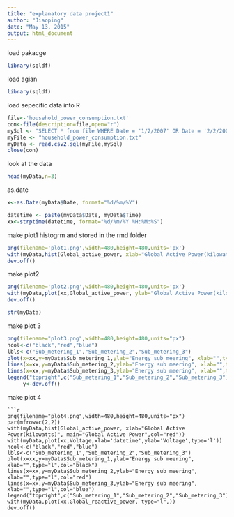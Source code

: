 ```yaml
---
title: "explanatory data project1"
author: "Jiaoping"
date: "May 13, 2015"
output: html_document
---
```


load pakacge
```r
library(sqldf)
```

load agian
```r
library(sqldf)
```

load sepecific data into R

```r
file<-'household_power_consumption.txt'
con<-file(description=file,open="r")
mySql <- "SELECT * from file WHERE Date = '1/2/2007' OR Date = '2/2/2007'"
myFile <- "household_power_consumption.txt"
myData <- read.csv2.sql(myFile,mySql)
close(con)
```

look at the data
```r
head(myData,n=3)
```

as.date
```r
x<-as.Date(myData$Date, format="%d/%m/%Y")
```

```r
datetime <- paste(myData$Date, myData$Time)
xx<-strptime(datetime, format="%d/%m/%Y %H:%M:%S")
```


make plot1 histogrm and stored in the rmd folder
```r
png(filename='plot1.png',width=480,height=480,units='px')
with(myData,hist(Global_active_power, xlab="Global Active Power(kilowatts)", main="Global Active Power",col="red"))
dev.off()
```

make plot2
```r
png(filename='plot2.png',width=480,height=480,units='px')
with(myData,plot(xx,Global_active_power, ylab="Global Active Power(kilowatts)", main="Global Active Power",type="l"))
dev.off()
```

```r
str(myData)
```

make plot 3


```r
png(filename="plot3.png",width=480,height=480,units="px")
ncol<-c("black","red","blue")
lbls<-c("Sub_metering_1","Sub_metering_2","Sub_metering_3")
plot(x=xx,y=myData$Sub_metering_1,ylab="Energy sub meering", xlab="",type="l",col="black")
lines(x=xx,y=myData$Sub_metering_2,ylab="Energy sub meering", xlab="",type="l",col="red")
lines(x=xx,y=myData$Sub_metering_3,ylab="Energy sub meering", xlab="",type="l",col="blue")
legend("topright",c("Sub_metering_1","Sub_metering_2","Sub_metering_3"),col=ncol,lty="solid")
     y<-dev.off()
```

make plot 4

```
```r
png(filename="plot4.png",width=480,height=480,units="px")
par(mfrow=c(2,2))
with(myData,hist(Global_active_power, xlab="Global Active Power(kilowatts)", main="Global Active Power",col="red"))
with(myData,plot(xx,Voltage,xlab='datetime',ylab='Voltage',type='l'))
ncol<-c("black","red","blue")
lbls<-c("Sub_metering_1","Sub_metering_2","Sub_metering_3")
plot(x=xx,y=myData$Sub_metering_1,ylab="Energy sub meering", xlab="",type="l",col="black")
lines(x=xx,y=myData$Sub_metering_2,ylab="Energy sub meering", xlab="",type="l",col="red")
lines(x=xx,y=myData$Sub_metering_3,ylab="Energy sub meering", xlab="",type="l",col="blue")
legend("topright",c("Sub_metering_1","Sub_metering_2","Sub_metering_3"),col=ncol,lty="solid")
with(myData,plot(xx,Global_reactive_power, type="l",))
dev.off()
```











